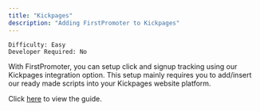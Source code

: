 ```yaml
---
title: "Kickpages"
description: "Adding FirstPromoter to Kickpages"
---
```


`Difficulty: Easy` <br/>
`Developer Required: No`

With FirstPromoter, you can setup click and signup tracking using our Kickpages integration option.
This setup mainly requires you to add/insert our ready made scripts into your Kickpages website platform. 

Click [here](https://login.firstpromoter.com?redirect=%2Finstructions%2Fkickpages) to view the guide.